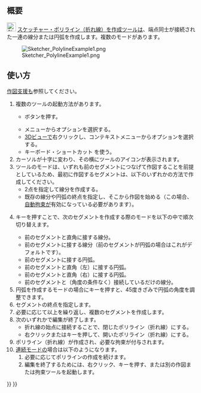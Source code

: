 <languages/>

{{Docnav/ja
|[[Sketcher_CreatePoint/ja|点を作成]]
|[[Sketcher_CreateLine/ja|線分を作成]]
|[[Sketcher_Workbench/ja|スケッチャーワークベンチ]]
|IconL=Sketcher_CreatePoint.svg
|IconR=Sketcher_CreateLine.svg
|IconC=Workbench_Sketcher.svg
}}

{{GuiCommand/ja
|Name=Sketcher CreatePolyline
|Name/ja=スケッチャー・ポリライン（折れ線）を作成
|MenuLocation=スケッチ → スケッチャージオメトリ → ポリラインを作成
|Workbenches=[[Sketcher_Workbench/ja|スケッチャー]]
|Shortcut={{KEY|G}} {{KEY|M}}
|SeeAlso=[[Sketcher_CreateLine/ja|スケッチャー・線分を作成]]
}}

<span id="Description"></span>
== 概要 ==

[[Image:Sketcher_CreatePolyline.svg|24px]] [[Sketcher_CreatePolyline/ja|スケッチャー・ポリライン（折れ線）を作成]]ツールは、端点同士が接続された一連の線分または円弧を作成します。複数のモードがあります。

[[Image:Sketcher_PolylineExample1.png]]

{{Caption|線分、それに接する円弧、それと直角に接する円弧、それに接する線分を作成した。}}

<span id="Usage"></span>
== 使い方 ==

[[Sketcher_Workbench/ja#Drawing_aids|作図支援]]も参照してください。

# 複数のツールの起動方法があります。
#* {{Button|[[Image:Sketcher_CreatePolyline.svg|16px]] [[Sketcher_CreatePolyline/ja|ポリラインを作成]]}}ボタンを押す。
#* メニューから{{MenuCommand|スケッチ → スケッチャージオメトリ → [[Image:Sketcher_CreatePolyline.svg|16px]] ポリラインを作成}}オプションを選択する。
#* [[3D_view/ja|3Dビュー]]で右クリックし、コンテキストメニューから{{MenuCommand|[[Image:Sketcher_CreatePolyline.svg|16px]] ポリラインを作成}}オプションを選択する。
#* キーボード・ショートカット{{KEY|G}} {{KEY|M}}を使う。
# カーソルが十字に変わり、その横にツールのアイコンが表示されます。
# ツールのモードは、いずれも前のセグメントにつなげて作図することを前提としているため、最初に作図するセグメントは、以下のいずれかの方法で作成してください。
#* 2点を指定して線分を作成する。
#* 既存の線分や円弧の終点を指定し、そこから作図を始める（この場合、[[Sketcher_Workbench/ja#Auto_constraints|自動拘束]]が有効になっている必要があります）。
# {{KEY|M}}キーを押すことで、次のセグメントを作成する際のモードを以下の中で順次切り替えます。
#* 前のセグメントと直角に接する線分。
#* 前のセグメントに接する線分（前のセグメントが円弧の場合はこれがデフォルトです）。
#* 前のセグメントに接する円弧。
#* 前のセグメントと直角（左）に接する円弧。
#* 前のセグメントと直角（右）に接する円弧。
#* 前のセグメントと（角度の条件なく）接続しているだけの線分。
# 円弧を作成するモードの場合に{{KEY|Ctrl}}キーを押すと、45度きざみで円弧の角度を調整できます。
# セグメントの終点を指定します。
# 必要に応じて以上を繰り返し、複数のセグメントを作成します。
# 次のいずれかで編集が終了します。
#* 折れ線の始点に接続することで、閉じたポリライン（折れ線）にする。
#* 右クリックまたは{{KEY|Esc}}キーを押して、開いたポリライン（折れ線）にする。
# ポリライン（折れ線）が作成され、必要な拘束が付与されます。
# [[Sketcher_Workbench/ja#Continue_modes|連続モード]]の場合は以下のようになります。
## 必要に応じてポリラインの作成を続けます。
## 編集を終了するためには、右クリック、{{KEY|Esc}}キーを押す、または別の作図または拘束ツールを起動します。


{{Docnav/ja
|[[Sketcher_CreatePoint/ja|点を作成]]
|[[Sketcher_CreateLine/ja|線分を作成]]
|[[Sketcher_Workbench/ja|スケッチャーワークベンチ]]
|IconL=Sketcher_CreatePoint.svg
|IconR=Sketcher_CreateLine.svg
|IconC=Workbench_Sketcher.svg
}}

{{Sketcher_Tools_navi{{#translation:}}}}
{{Userdocnavi{{#translation:}}}}